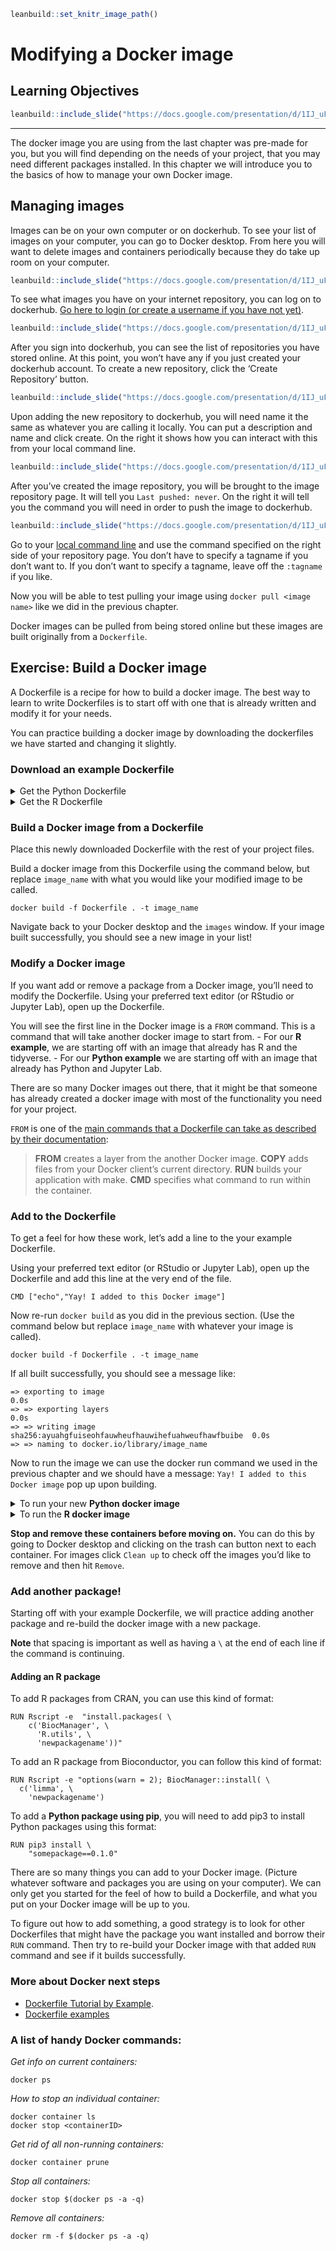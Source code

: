 
```r
leanbuild::set_knitr_image_path()
```

# Modifying a Docker image

## Learning Objectives

```r
leanbuild::include_slide("https://docs.google.com/presentation/d/1IJ_uFxJud7OdIAr6p8ZOzvYs-SGDqa7g4cUHtUld03I/edit#slide=id.gfbc11e6ab0_0_149")
```

***

The docker image you are using from the last chapter was pre-made for you, but you will find depending on the needs of your project, that you may need different packages installed. In this chapter we will introduce you to the basics of how to manage your own Docker image.

## Managing images

Images can be on your own computer or on dockerhub.
To see your list of images on your computer, you can go to Docker desktop. From here you will want to delete images and containers periodically because they do take up room on your computer.

```r
leanbuild::include_slide("https://docs.google.com/presentation/d/1IJ_uFxJud7OdIAr6p8ZOzvYs-SGDqa7g4cUHtUld03I/edit#slide=id.gfc8849fa4d_0_17")
```

To see what images you have on your internet repository, you can log on to dockerhub.
[Go here to login (or create a username if you have not yet)](https://hub.docker.com/).

```r
leanbuild::include_slide("https://docs.google.com/presentation/d/1IJ_uFxJud7OdIAr6p8ZOzvYs-SGDqa7g4cUHtUld03I/edit#slide=id.gfc8849fa4d_0_38")
```

After you sign into dockerhub, you can see the list of repositories you have stored online. At this point, you won’t have any if you just created your dockerhub account. To create a new repository, click the ‘Create Repository’ button.

```r
leanbuild::include_slide("https://docs.google.com/presentation/d/1IJ_uFxJud7OdIAr6p8ZOzvYs-SGDqa7g4cUHtUld03I/edit#slide=id.gfc8849fa4d_0_10")
```

Upon adding the new repository to dockerhub, you will need name it the same as whatever you are calling it locally. You can put a description and name and click create. On the right it shows how you can interact with this from your local command line.

```r
leanbuild::include_slide("https://docs.google.com/presentation/d/1IJ_uFxJud7OdIAr6p8ZOzvYs-SGDqa7g4cUHtUld03I/edit#slide=id.gfc8849fa4d_0_48")
```

After you've created the image repository, you will be brought to the image repository page.
It will tell you `Last pushed: never`. On the right it will tell you the command you will need in order to push the image to dockerhub.

```r
leanbuild::include_slide("https://docs.google.com/presentation/d/1IJ_uFxJud7OdIAr6p8ZOzvYs-SGDqa7g4cUHtUld03I/edit#slide=id.gfc8849fa4d_0_56")
```

Go to your [local command line](https://towardsdatascience.com/a-quick-guide-to-using-command-line-terminal-96815b97b955) and use the command specified on the right side of your repository page. You don't have to specify a tagname if you don't want to.  If you don't want to specify a tagname, leave off the `:tagname` if you like.

Now you will be able to test pulling your image using `docker pull <image name>` like we did in the previous chapter.

Docker images can be pulled from being stored online but these images are built originally from a `Dockerfile`.

## Exercise: Build a Docker image

A Dockerfile is a recipe for how to build a docker image. The best way to learn to write Dockerfiles is to start off with one that is already written and modify it for your needs.

You can practice building a docker image by downloading the dockerfiles we have started and changing it slightly.

### Download an example Dockerfile

<details> <summary> Get the Python Dockerfile </summary>

Download the example Dockerfile for Python analyses.

```
wget https://raw.githubusercontent.com/jhudsl/Adv_Reproducibility_in_Cancer_Informatics/main/resources/python-docker/Dockerfile
```
If you get a message like `command not found` that means you will need to install [`wget`](https://www.jcchouinard.com/wget/).

Altervatively, you can navigate to the [Dockerfile's page on GitHub](https://raw.githubusercontent.com/jhudsl/Adv_Reproducibility_in_Cancer_Informatics/main/resources/python-docker/Dockerfile) and use `File` > `Save as` but do not add any suffix to the end of the file (no `.txt` or anything). Just save it as `Dockerfile`.

</details>

<details> <summary> Get the R Dockerfile </summary>

Download the example Dockerfile for R analyses.

```
wget https://raw.githubusercontent.com/jhudsl/Adv_Reproducibility_in_Cancer_Informatics/main/resources/r-docker/Dockerfile
```
If you get a message like `command not found` that means you will need to install [`wget`](https://www.jcchouinard.com/wget/).

Altervatively, you can navigate to the [Dockerfile's page on GitHub](https://raw.githubusercontent.com/jhudsl/Adv_Reproducibility_in_Cancer_Informatics/main/resources/r-docker/Dockerfile) and use `File` > `Save as` but do not add any suffix to the end of the file (no `.txt` or anything). Just save it as `Dockerfile`.

</details>

### Build a Docker image from a Dockerfile

Place this newly downloaded Dockerfile with the rest of your project files.

Build a docker image from this Dockerfile using the command below, but replace `image_name` with what you would like your modified image to be called.   

```
docker build -f Dockerfile . -t image_name
```

Navigate back to your Docker desktop and the `images` window. If your image built successfully, you should see a new image in your list!

### Modify a Docker image

If you want add or remove a package from a Docker image, you'll need to modify the Dockerfile.
Using your preferred text editor (or RStudio or Jupyter Lab), open up the Dockerfile.

You will see the first line in the Docker image is a `FROM` command. This is a command that will take another docker image to start from.
- For our **R example**, we are starting off with an image that already has R and the tidyverse. - For our **Python example** we are starting off with an image that already has Python and Jupyter Lab.

There are so many Docker images out there, that it might be that someone has already created a docker image with most of the functionality you need for your project.

`FROM` is one of the [main commands that a Dockerfile can take as described by their documentation](https://docs.docker.com/develop/develop-images/dockerfile_best-practices/):

> **FROM** creates a layer from the another Docker image.
> **COPY** adds files from your Docker client’s current directory.
> **RUN** builds your application with make.
> **CMD** specifies what command to run within the container.

### Add to the Dockerfile

To get a feel for how these work, let's add a line to the your example Dockerfile.

Using your preferred text editor (or RStudio or Jupyter Lab), open up the Dockerfile and add this line at the very end of the file.

```
CMD ["echo","Yay! I added to this Docker image"]
```

Now re-run `docker build` as you did in the previous section. (Use the command below but replace `image_name` with whatever your image is called).

```
docker build -f Dockerfile . -t image_name
```

If all built successfully, you should see a message like:
```
=> exporting to image                                                     0.0s
=> => exporting layers                                                    0.0s
=> => writing image sha256:ayuahgfuiseohfauwheufhauwihefuahweufhawfbuibe  0.0s
=> => naming to docker.io/library/image_name
```

Now to run the image we can use the docker run command we used in the previous chapter and we should have a message: `Yay! I added to this Docker image` pop up upon building.

<details> <summary> To run your new **Python docker image** </summary>
But replace `image_name` with whatever you have called your image.
```
docker run --rm -v $PWD:/home/jovyan/work -e JUPYTER_ENABLE_LAB=yes -p 8787:8787 image_name
```
</details>

<details> <summary> To run the **R docker image** </summary>
But replace `image_name` with whatever you have called your image.
```
docker run --rm -v $PWD:/home/rstudio -e PASSWORD=password -p 8787:8787 image_name
```
</details>

**Stop and remove these containers before moving on.** You can do this by going to Docker desktop and clicking on the trash can button next to each container. For images click `Clean up` to check off the images you'd like to remove and then hit `Remove`.

### Add another package!

Starting off with your example Dockerfile, we will practice adding another package and re-build the docker image with a new package.

**Note** that spacing is important as well as having a `\` at the end of each line if the command is continuing.

#### Adding an R package  

To add R packages from CRAN, you can use this kind of format:
```
RUN Rscript -e  "install.packages( \
    c('BiocManager', \
      'R.utils', \
      'newpackagename'))"
```

To add an R package from Bioconductor, you can follow this kind of format:

```
RUN Rscript -e "options(warn = 2); BiocManager::install( \
  c('limma', \
    'newpackagename')

```

To add a **Python package using pip**, you will need to add pip3 to install Python packages using this format:
```  
RUN pip3 install \
    "somepackage==0.1.0"
```

There are so many things you can add to your Docker image. (Picture whatever software and packages you are using on your computer). We can only get you started for the feel of how to build a Dockerfile, and what you put on your Docker image will be up to you.

To figure out how to add something, a good strategy is to look for other Dockerfiles that might have the package you want installed and borrow their `RUN` command. Then try to re-build your Docker image with that added `RUN` command and see if it builds successfully.

### More about Docker next steps

- [Dockerfile Tutorial by Example](https://takacsmark.com/dockerfile-tutorial-by-example-dockerfile-best-practices-2018/#lets-create-your-first-image).
- [Dockerfile examples](https://linuxtechlab.com/learn-create-dockerfile-example/)

### A list of handy Docker commands:

_Get info on current containers:_  
```
docker ps
```

_How to stop an individual container:_  
```
docker container ls
docker stop <containerID>
```

_Get rid of all non-running containers:_  
```
docker container prune
```

_Stop all containers:_  
```
docker stop $(docker ps -a -q)
```

_Remove all containers:_  
```
docker rm -f $(docker ps -a -q)
```
